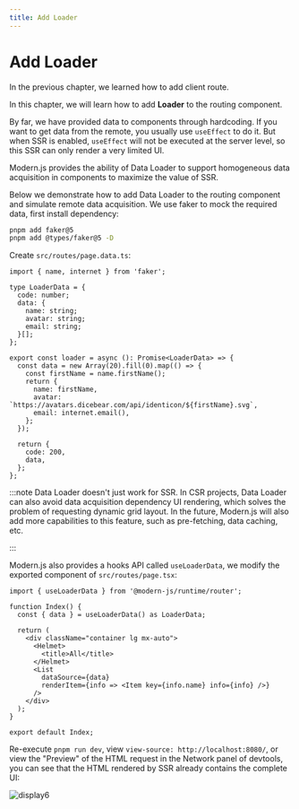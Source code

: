 ```yaml
---
title: Add Loader
---
```

# Add Loader

In the previous chapter, we learned how to add client route.

In this chapter, we will learn how to add **Loader** to the routing component.

By far, we have provided data to components through hardcoding. If you want to get data from the remote, you usually use `useEffect` to do it. But when SSR is enabled, `useEffect` will not be executed at the server level, so this SSR can only render a very limited UI.

Modern.js provides the ability of Data Loader to support homogeneous data acquisition in components to maximize the value of SSR.

Below we demonstrate how to add Data Loader to the routing component and simulate remote data acquisition. We use faker to mock the required data, first install dependency:

```bash
pnpm add faker@5
pnpm add @types/faker@5 -D
```

Create `src/routes/page.data.ts`:

```tsx
import { name, internet } from 'faker';

type LoaderData = {
  code: number;
  data: {
    name: string;
    avatar: string;
    email: string;
  }[];
};

export const loader = async (): Promise<LoaderData> => {
  const data = new Array(20).fill(0).map(() => {
    const firstName = name.firstName();
    return {
      name: firstName,
      avatar: `https://avatars.dicebear.com/api/identicon/${firstName}.svg`,
      email: internet.email(),
    };
  });

  return {
    code: 200,
    data,
  };
};
```

:::note
Data Loader doesn't just work for SSR. In CSR projects, Data Loader can also avoid data acquisition dependency UI rendering, which solves the problem of requesting dynamic grid layout. In the future, Modern.js will also add more capabilities to this feature, such as pre-fetching, data caching, etc.

:::

Modern.js also provides a hooks API called `useLoaderData`, we modify the exported component of `src/routes/page.tsx`:

```tsx {1,4,13}
import { useLoaderData } from '@modern-js/runtime/router';

function Index() {
  const { data } = useLoaderData() as LoaderData;

  return (
    <div className="container lg mx-auto">
      <Helmet>
        <title>All</title>
      </Helmet>
      <List
        dataSource={data}
        renderItem={info => <Item key={info.name} info={info} />}
      />
    </div>
  );
}

export default Index;
```

Re-execute `pnpm run dev`, view `view-source: http://localhost:8080/`, or view the "Preview" of the HTML request in the Network panel of devtools, you can see that the HTML rendered by SSR already contains the complete UI:

![display6](https://lf3-static.bytednsdoc.com/obj/eden-cn/aphqeh7uhohpquloj/modern-js/docs/11/display6.png)
